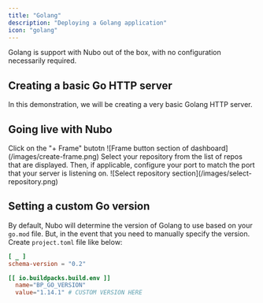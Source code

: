 ```yaml
---
title: "Golang"
description: "Deploying a Golang application"
icon: "golang"
---
```


Golang is support with Nubo out of the box, with no configuration necessarily required.

## Creating a basic Go HTTP server

In this demonstration, we will be creating a very basic Golang HTTP server.

## Going live with Nubo

<Steps>
    <Step title="Open the new Frame modal">
        Click on the "+ Frame" butotn
        <Frame>
            ![Frame button section of dashboard](/images/create-frame.png)
        </Frame>
    </Step>
    <Step title="Choose repository and configure port">
        Select your repository from the list of repos that are displayed. Then, if applicable, configure your port to match the port that your server is listening on.
        <Frame>
            ![Select repository section](/images/select-repository.png)
        </Frame>
    </Step>
</Steps>

## Setting a custom Go version

By default, Nubo will determine the version of Golang to use based on your `go.mod` file. But, in the event that you need to manually specify the version. Create `project.toml` file like below:

```toml
[ _ ]
schema-version = "0.2"

[[ io.buildpacks.build.env ]]
  name="BP_GO_VERSION"
  value="1.14.1" # CUSTOM VERSION HERE
```
